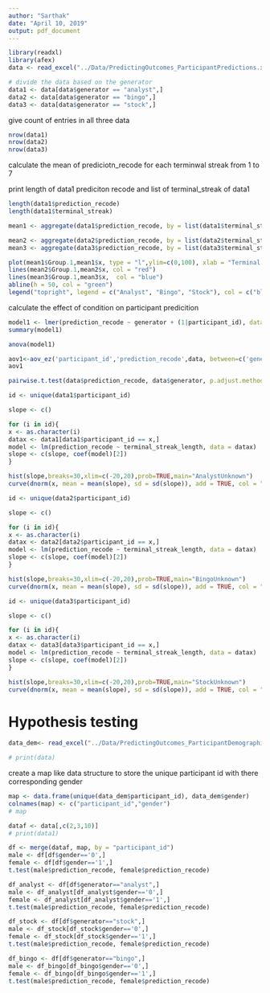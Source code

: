 ```yaml
---
author: "Sarthak"
date: "April 10, 2019"
output: pdf_document
---
```

<!-- load the data -->
```r
library(readxl)
library(afex)
data <- read_excel("../Data/PredictingOutcomes_ParticipantPredictions.xlsx", sheet = "Study 3A")

# divide the data based on the generator
data1 <- data[data$generator == "analyst",]
data2 <- data[data$generator == "bingo",]
data3 <- data[data$generator == "stock",]
```

give count of entries in all three data
```r
nrow(data1)
nrow(data2)
nrow(data3)
```

calculate the mean of prediciotn_recode for each terminwal streak from 1 to 7

print length of data1 prediciton recode and list of terminal_streak of data1
```r
length(data1$prediction_recode)
length(data1$terminal_streak)
```

```r
mean1 <- aggregate(data1$prediction_recode, by = list(data1$terminal_streak_length), FUN = mean)
```
```r
mean2 <- aggregate(data2$prediction_recode, by = list(data2$terminal_streak_length), FUN = mean)
mean3 <- aggregate(data3$prediction_recode, by = list(data3$terminal_streak_length), FUN = mean)
```

```r
plot(mean1$Group.1,mean1$x, type = "l",ylim=c(0,100), xlab = "Terminal Streak", ylab = "Mean of Prediction Recode", main = "Mean of Prediction Recode for each Terminal Streak")
lines(mean2$Group.1,mean2$x, col = "red")
lines(mean3$Group.1,mean3$x,  col = "blue")
abline(h = 50, col = "green")
legend("topright", legend = c("Analyst", "Bingo", "Stock"), col = c("black", "red", "blue"), lty = 1:3)
```

calculate the effect of condition on participant predicition
```r
model1 <- lmer(prediction_recode ~ generator + (1|participant_id), data = data)
summary(model1)
```

```r
anova(model1)
```

```r
aov1<-aov_ez('participant_id','prediction_recode',data, between=c('generator'),within=c('terminal_streak_length'))
aov1

pairwise.t.test(data$prediction_recode, data$generator, p.adjust.method = "bonferroni")


```

```r
id <- unique(data1$participant_id)

slope <- c()

for (i in id){
x <- as.character(i)
datax <- data1[data1$participant_id == x,]
model <- lm(prediction_recode ~ terminal_streak_length, data = datax)
slope <- c(slope, coef(model)[2])
}

hist(slope,breaks=30,xlim=c(-20,20),prob=TRUE,main="AnalystUnknown")
curve(dnorm(x, mean = mean(slope), sd = sd(slope)), add = TRUE, col = "black")
```
```r
id <- unique(data2$participant_id)

slope <- c()

for (i in id){
x <- as.character(i)
datax <- data2[data2$participant_id == x,]
model <- lm(prediction_recode ~ terminal_streak_length, data = datax)
slope <- c(slope, coef(model)[2])
}

hist(slope,breaks=30,xlim=c(-20,20),prob=TRUE,main="BingoUnknown")
curve(dnorm(x, mean = mean(slope), sd = sd(slope)), add = TRUE, col = "black")
```

```r
id <- unique(data3$participant_id)

slope <- c()

for (i in id){
x <- as.character(i)
datax <- data3[data3$participant_id == x,]
model <- lm(prediction_recode ~ terminal_streak_length, data = datax)
slope <- c(slope, coef(model)[2])
}

hist(slope,breaks=30,xlim=c(-20,20),prob=TRUE,main="StockUnknown")
curve(dnorm(x, mean = mean(slope), sd = sd(slope)), add = TRUE, col = "black")
```




# Hypothesis testing

```r
data_dem<- read_excel("../Data/PredictingOutcomes_ParticipantDemographics.xlsx", sheet = "Study 2A")

# print(data)
```

create a map like data structure to store the unique participant id with there corresponding gender
```r
map <- data.frame(unique(data_dem$participant_id), data_dem$gender)
colnames(map) <- c("participant_id","gender")
# map
```

```r
dataf <- data[,c(2,3,10)]
# print(data1)
```

```r

df <- merge(dataf, map, by = "participant_id")
male <- df[df$gender=='0',]
female <- df[df$gender=='1',]
t.test(male$prediction_recode, female$prediction_recode)
```
    
```r
df_analyst <- df[df$generator=="analyst",]
male <- df_analyst[df_analyst$gender=='0',]
female <- df_analyst[df_analyst$gender=='1',]
t.test(male$prediction_recode, female$prediction_recode)
```

```r
df_stock <- df[df$generator=="stock",]
male <- df_stock[df_stock$gender=='0',]
female <- df_stock[df_stock$gender=='1',]
t.test(male$prediction_recode, female$prediction_recode)
```

```r
df_bingo <- df[df$generator=="bingo",]
male <- df_bingo[df_bingo$gender=='0',]
female <- df_bingo[df_bingo$gender=='1',]
t.test(male$prediction_recode, female$prediction_recode)
```

